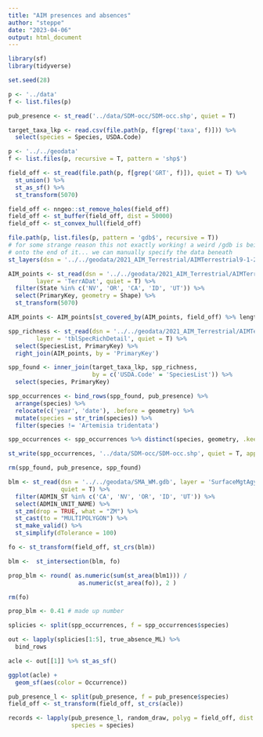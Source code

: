 ```yaml
---
title: "AIM presences and absences"
author: "steppe"
date: "2023-04-06"
output: html_document
---
```


```r
library(sf)
library(tidyverse)

set.seed(28)

p <- '../data'
f <- list.files(p)
```


```r

pub_presence <- st_read('../data/SDM-occ/SDM-occ.shp', quiet = T)

target_taxa_lkp <- read.csv(file.path(p, f[grep('taxa', f)])) %>% 
  select(species = Species, USDA.Code)

```

```r

p <- '../../geodata'
f <- list.files(p, recursive = T, pattern = 'shp$')

field_off <- st_read(file.path(p, f[grep('GRT', f)]), quiet = T) %>% 
  st_union() %>% 
  st_as_sf() %>% 
  st_transform(5070)

field_off <- nngeo::st_remove_holes(field_off)
field_off <- st_buffer(field_off, dist = 50000)
field_off <- st_convex_hull(field_off)
```

```r

file.path(p, list.files(p, pattern = 'gdb$', recursive = T))
# for some strange reason this not exactly working! a weird /gdb is being tagged
# onto the end of it... we can manually specify the data beneath
st_layers(dsn = '../../geodata/2021_AIM_Terrestrial/AIMTerrestrial9-1-22.gdb')

AIM_points <- st_read(dsn = '../../geodata/2021_AIM_Terrestrial/AIMTerrestrial9-1-22.gdb', 
        layer = 'TerrADat', quiet = T) %>%
  filter(State %in% c('NV', 'OR', 'CA', 'ID', 'UT')) %>% 
  select(PrimaryKey, geometry = Shape) %>% 
  st_transform(5070) 

AIM_points <- AIM_points[st_covered_by(AIM_points, field_off) %>% lengths > 0,]

spp_richness <- st_read(dsn = '../../geodata/2021_AIM_Terrestrial/AIMTerrestrial9-1-22.gdb', 
        layer = 'tblSpecRichDetail', quiet = T) %>% 
  select(SpeciesList, PrimaryKey) %>% 
  right_join(AIM_points, by = 'PrimaryKey')

```


```r

spp_found <- inner_join(target_taxa_lkp, spp_richness, 
                        by = c('USDA.Code' = 'SpeciesList')) %>% 
  select(species, PrimaryKey)

spp_occurrences <- bind_rows(spp_found, pub_presence) %>% 
  arrange(species) %>% 
  relocate(c('year', 'date'), .before = geometry) %>% 
  mutate(species = str_trim(species)) %>% 
  filter(species != 'Artemisia tridentata')

spp_occurrences <- spp_occurrences %>% distinct(species, geometry, .keep_all = T)

st_write(spp_occurrences, '../data/SDM-occ/SDM-occ.shp', quiet = T, append = F) 

rm(spp_found, pub_presence, spp_found)
```


```r

blm <- st_read(dsn = '../../geodata/SMA_WM.gdb', layer = 'SurfaceMgtAgy_BLM', 
               quiet = T) %>% 
  filter(ADMIN_ST %in% c('CA', 'NV', 'OR', 'ID', 'UT')) %>% 
  select(ADMIN_UNIT_NAME) %>% 
  st_zm(drop = TRUE, what = "ZM") %>% 
  st_cast(to = "MULTIPOLYGON") %>% 
  st_make_valid() %>% 
  st_simplify(dTolerance = 100)

fo <- st_transform(field_off, st_crs(blm))

blm <-  st_intersection(blm, fo)

prop_blm <- round( as.numeric(sum(st_area(blm1))) / 
                    as.numeric(st_area(fo)), 2 )

rm(fo)
```



```r
prop_blm <- 0.41 # made up number

splicies <- split(spp_occurrences, f = spp_occurrences$species)

out <- lapply(splicies[1:5], true_absence_ML) %>% 
  bind_rows

acle <- out[[1]] %>% st_as_sf()

ggplot(acle) +
  geom_sf(aes(color = Occurrence))

```


```r

pub_presence_l <- split(pub_presence, f = pub_presence$species)
field_off <- st_transform(field_off, st_crs(acle))

records <- lapply(pub_presence_l, random_draw, polyg = field_off, dist = 10000, 
                  species = species)

```



